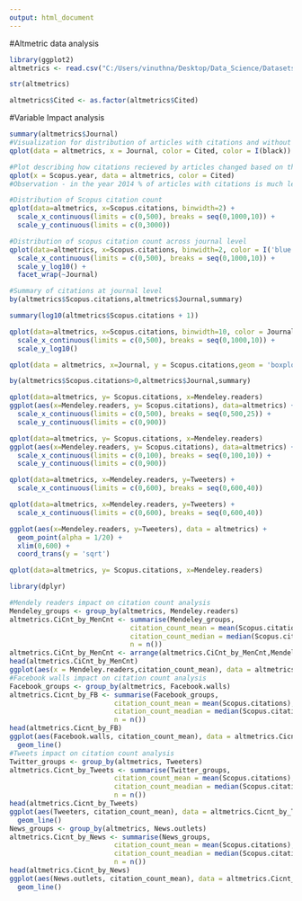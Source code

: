 ```yaml
---
output: html_document
---
```

#Altmetric data analysis
```r
library(ggplot2)
altmetrics <- read.csv("C:/Users/vinuthna/Desktop/Data_Science/Datasets/Altmetrics.csv", header = TRUE)
```
```r
str(altmetrics)
```
```r
altmetrics$Cited <- as.factor(altmetrics$Cited)
```
#Variable Impact analysis

```r
summary(altmetrics$Journal)
#Visualization for distribution of articles with citations and without citations for each journal
qplot(data = altmetrics, x = Journal, color = Cited, color = I(black))
```

```r
#Plot describing how citations recieved by articles changed based on the published year
qplot(x = Scopus.year, data = altmetrics, color = Cited)
#Observation - in the year 2014 % of articles with citations is much less compared to previous years
```

```r
#Distribution of Scopus citation count
qplot(data=altmetrics, x=Scopus.citations, binwidth=2) +
  scale_x_continuous(limits = c(0,500), breaks = seq(0,1000,10)) +
  scale_y_continuous(limits = c(0,3000))
```
```r
#Distribution of scopus citation count across journal level
qplot(data=altmetrics, x=Scopus.citations, binwidth=2, color = I('blue')) +
  scale_x_continuous(limits = c(0,500), breaks = seq(0,1000,10)) +
  scale_y_log10() +
  facet_wrap(~Journal)
```

```r
#Summary of citations at journal level
by(altmetrics$Scopus.citations,altmetrics$Journal,summary)
```
```r
summary(log10(altmetrics$Scopus.citations + 1))
```
```r
qplot(data=altmetrics, x=Scopus.citations, binwidth=10, color = Journal, geom = 'freqpoly') +
  scale_x_continuous(limits = c(0,500), breaks = seq(0,1000,10)) +
  scale_y_log10()
```

```r
qplot(data = altmetrics, x=Journal, y = Scopus.citations,geom = 'boxplot') + scale_y_log10()
```

```r
by(altmetrics$Scopus.citations>0,altmetrics$Journal,summary)
```

```r
qplot(data=altmetrics, y= Scopus.citations, x=Mendeley.readers)
ggplot(aes(x=Mendeley.readers, y= Scopus.citations), data=altmetrics) + geom_point(alpha = 1/10) +
  scale_x_continuous(limits = c(0,500), breaks = seq(0,500,25)) +
  scale_y_continuous(limits = c(0,900))
```
```r
qplot(data=altmetrics, y= Scopus.citations, x=Mendeley.readers)
ggplot(aes(x=Mendeley.readers, y= Scopus.citations), data=altmetrics) + geom_jitter(alpha = 1/10) +
  scale_x_continuous(limits = c(0,100), breaks = seq(0,100,10)) +
  scale_y_continuous(limits = c(0,900))
```
```r
qplot(data=altmetrics, x=Mendeley.readers, y=Tweeters) +
  scale_x_continuous(limits = c(0,600), breaks = seq(0,600,40))
```

```r
qplot(data=altmetrics, x=Mendeley.readers, y=Tweeters) +
  scale_x_continuous(limits = c(0,600), breaks = seq(0,600,40))
```
```r
ggplot(aes(x=Mendeley.readers, y=Tweeters), data = altmetrics) +
  geom_point(alpha = 1/20) +
  xlim(0,600) +
  coord_trans(y = 'sqrt')
```

```r
qplot(data=altmetrics, y= Scopus.citations, x=Mendeley.readers)
```
```r
library(dplyr)
```
```r
#Mendely readers impact on citation count analysis
Mendeley_groups <- group_by(altmetrics, Mendeley.readers)
altmetrics.CiCnt_by_MenCnt <- summarise(Mendeley_groups, 
                              citation_count_mean = mean(Scopus.citations),
                              citation_count_median = median(Scopus.citations),
                              n = n())
altmetrics.CiCnt_by_MenCnt <- arrange(altmetrics.CiCnt_by_MenCnt,Mendeley.readers)
head(altmetrics.CiCnt_by_MenCnt)
ggplot(aes(x = Mendeley.readers,citation_count_mean), data = altmetrics.CiCnt_by_MenCnt) + geom_line()
#Facebook walls impact on citation count analysis
Facebook_groups <- group_by(altmetrics, Facebook.walls)
altmetrics.Cicnt_by_FB <- summarise(Facebook_groups, 
                          citation_count_mean = mean(Scopus.citations),
                          citation_count_meadian = median(Scopus.citations),
                          n = n())
head(altmetrics.Cicnt_by_FB)
ggplot(aes(Facebook.walls, citation_count_mean), data = altmetrics.Cicnt_by_FB) +
  geom_line()
#Tweets impact on citation count analysis  
Twitter_groups <- group_by(altmetrics, Tweeters)
altmetrics.Cicnt_by_Tweets <- summarise(Twitter_groups, 
                          citation_count_mean = mean(Scopus.citations),
                          citation_count_meadian = median(Scopus.citations),
                          n = n())
head(altmetrics.Cicnt_by_Tweets)
ggplot(aes(Tweeters, citation_count_mean), data = altmetrics.Cicnt_by_Tweets) +
  geom_line()
News_groups <- group_by(altmetrics, News.outlets)
altmetrics.Cicnt_by_News <- summarise(News_groups, 
                          citation_count_mean = mean(Scopus.citations),
                          citation_count_meadian = median(Scopus.citations),
                          n = n())
head(altmetrics.Cicnt_by_News)
ggplot(aes(News.outlets, citation_count_mean), data = altmetrics.Cicnt_by_News) +
  geom_line()
```









